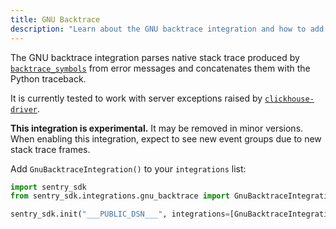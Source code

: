 ```yaml
---
title: GNU Backtrace
description: "Learn about the GNU backtrace integration and how to add it to your integrations list."
---
```


<!-- NOTE: Due to being in common, redirects are in vercel.json -->

The GNU backtrace integration parses native stack trace produced by [`backtrace_symbols`](https://linux.die.net/man/3/backtrace_symbols) from error messages and concatenates them with the Python traceback.

It is currently tested to work with server exceptions raised by [`clickhouse-driver`](https://github.com/mymarilyn/clickhouse-driver).

**This integration is experimental.** It may be removed in minor versions. When enabling this integration, expect to see new event groups due to new stack trace frames.

Add `GnuBacktraceIntegration()` to your `integrations` list:

```python
import sentry_sdk
from sentry_sdk.integrations.gnu_backtrace import GnuBacktraceIntegration

sentry_sdk.init("___PUBLIC_DSN___", integrations=[GnuBacktraceIntegration()])
```
